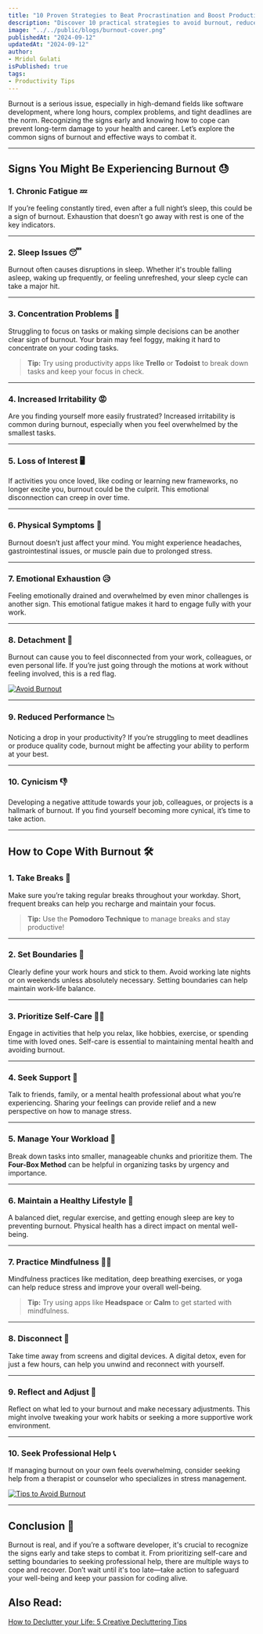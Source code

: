 ```yaml
---
title: "10 Proven Strategies to Beat Procrastination and Boost Productivity as a Software Developer"
description: "Discover 10 practical strategies to avoid burnout, reduce stress, and supercharge your productivity."
image: "../../public/blogs/burnout-cover.png"
publishedAt: "2024-09-12"
updatedAt: "2024-09-12"
author: 
- Mridul Gulati
isPublished: true
tags: 
- Productivity Tips
---
```


Burnout is a serious issue, especially in high-demand fields like software development, where long hours, complex problems, and tight deadlines are the norm. Recognizing the signs early and knowing how to cope can prevent long-term damage to your health and career. Let’s explore the common signs of burnout and effective ways to combat it.

---

## Signs You Might Be Experiencing Burnout 😓

### 1. Chronic Fatigue 💤
If you’re feeling constantly tired, even after a full night’s sleep, this could be a sign of burnout. Exhaustion that doesn’t go away with rest is one of the key indicators.

---

### 2. Sleep Issues 😴
Burnout often causes disruptions in sleep. Whether it's trouble falling asleep, waking up frequently, or feeling unrefreshed, your sleep cycle can take a major hit.

<AmazonProductCard
  title="White Noise Machine"
  affiliateLink="https://amzn.to/3XEPAtF"
  imageUrl="https://f.media-amazon.com/images/I/61XYX1tzoTL._SX679_.jpg"
/>

---

### 3. Concentration Problems 💭
Struggling to focus on tasks or making simple decisions can be another clear sign of burnout. Your brain may feel foggy, making it hard to concentrate on your coding tasks.

> **Tip:** Try using productivity apps like **Trello** or **Todoist** to break down tasks and keep your focus in check.

---

### 4. Increased Irritability 😡
Are you finding yourself more easily frustrated? Increased irritability is common during burnout, especially when you feel overwhelmed by the smallest tasks.

---

### 5. Loss of Interest 🖥️
If activities you once loved, like coding or learning new frameworks, no longer excite you, burnout could be the culprit. This emotional disconnection can creep in over time.

---

### 6. Physical Symptoms 🤒
Burnout doesn’t just affect your mind. You might experience headaches, gastrointestinal issues, or muscle pain due to prolonged stress.

<AmazonProductCard
  title="Standing Adjustable Desk"
  affiliateLink="https://amzn.to/4eki01s"
  imageUrl="https://f.media-amazon.com/images/I/91hDvtQ1uEL._SX679_.jpg"
/>

---

### 7. Emotional Exhaustion 😥
Feeling emotionally drained and overwhelmed by even minor challenges is another sign. This emotional fatigue makes it hard to engage fully with your work.

---

### 8. Detachment 🤖
Burnout can cause you to feel disconnected from your work, colleagues, or even personal life. If you’re just going through the motions at work without feeling involved, this is a red flag.

[![Avoid Burnout](https://img.youtube.com/vi/smjGAcyqDnk/0.jpg)](https://www.youtube.com/watch?v=smjGAcyqDnk)

---

### 9. Reduced Performance 📉
Noticing a drop in your productivity? If you’re struggling to meet deadlines or produce quality code, burnout might be affecting your ability to perform at your best.

---

### 10. Cynicism 👎
Developing a negative attitude towards your job, colleagues, or projects is a hallmark of burnout. If you find yourself becoming more cynical, it’s time to take action.

---

## How to Cope With Burnout 🛠️

### 1. Take Breaks 🛑
Make sure you’re taking regular breaks throughout your workday. Short, frequent breaks can help you recharge and maintain your focus. 

> **Tip:** Use the **Pomodoro Technique** to manage breaks and stay productive!

---

### 2. Set Boundaries 🚪
Clearly define your work hours and stick to them. Avoid working late nights or on weekends unless absolutely necessary. Setting boundaries can help maintain work-life balance.

---

### 3. Prioritize Self-Care 💆‍♂️
Engage in activities that help you relax, like hobbies, exercise, or spending time with loved ones. Self-care is essential to maintaining mental health and avoiding burnout.

---

### 4. Seek Support 💬
Talk to friends, family, or a mental health professional about what you’re experiencing. Sharing your feelings can provide relief and a new perspective on how to manage stress.

---

### 5. Manage Your Workload 📅
Break down tasks into smaller, manageable chunks and prioritize them. The **Four-Box Method** can be helpful in organizing tasks by urgency and importance.

---

### 6. Maintain a Healthy Lifestyle 🥗
A balanced diet, regular exercise, and getting enough sleep are key to preventing burnout. Physical health has a direct impact on mental well-being.

<AmazonProductCard
  title="Yoga Mat For Men and Women"
  affiliateLink="https://amzn.to/3TkJmMT"
  imageUrl="https://f.media-amazon.com/images/I/817n+-aD8uL._SX679_.jpg"
/>

---

### 7. Practice Mindfulness 🧘‍♀️
Mindfulness practices like meditation, deep breathing exercises, or yoga can help reduce stress and improve your overall well-being.

> **Tip:** Try using apps like **Headspace** or **Calm** to get started with mindfulness.

---

### 8. Disconnect 🔌
Take time away from screens and digital devices. A digital detox, even for just a few hours, can help you unwind and reconnect with yourself.

---

### 9. Reflect and Adjust 🔄
Reflect on what led to your burnout and make necessary adjustments. This might involve tweaking your work habits or seeking a more supportive work environment.

---

### 10. Seek Professional Help 📞
If managing burnout on your own feels overwhelming, consider seeking help from a therapist or counselor who specializes in stress management.


[![Tips to Avoid Burnout](https://img.youtube.com/vi/ibJAjemBq48/0.jpg)](https://www.youtube.com/watch?v=ibJAjemBq48)

---

## Conclusion 🏁

Burnout is real, and if you’re a software developer, it's crucial to recognize the signs early and take steps to combat it. From prioritizing self-care and setting boundaries to seeking professional help, there are multiple ways to cope and recover. Don’t wait until it's too late—take action to safeguard your well-being and keep your passion for coding alive.

## Also Read:

[How to Declutter your Life: 5 Creative Decluttering Tips](https://onlinekhabri.com/blog/five-proven-ways-to-declutter-your-digital-life-and-boost-productivity)
